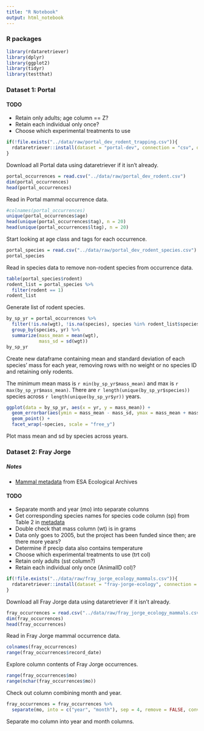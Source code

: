 ```yaml
---
title: "R Notebook"
output: html_notebook
---
```


### R packages

```r
library(rdataretriever)
library(dplyr)
library(ggplot2)
library(tidyr)
library(testthat)
```

### Dataset 1: Portal

#### TODO

* Retain only adults; age column == Z? 
* Retain each individual only once? 
* Choose which experimental treatments to use

```r
if(!file.exists("../data/raw/portal_dev_rodent_trapping.csv")){
  rdataretriever::install(dataset = "portal-dev", connection = "csv", data_dir = "data/raw/")
}
```
Download all Portal data using dataretriever if it isn't already. 
```r
portal_occurrences = read.csv("../data/raw/portal_dev_rodent.csv")
dim(portal_occurrences)
head(portal_occurrences)
```
Read in Portal mammal occurrence data. 

```r
#colnames(portal_occurrences)
unique(portal_occurrences$age)
head(unique(portal_occurrences$tag), n = 20)
head(unique(portal_occurrences$ltag), n = 20)
```
Start looking at age class and tags for each occurrence. 
```r
portal_species = read.csv("../data/raw/portal_dev_rodent_species.csv")
portal_species
```
Read in species data to remove non-rodent species from occurrence data. 
```r
table(portal_species$rodent)
rodent_list = portal_species %>% 
  filter(rodent == 1)
rodent_list
```
Generate list of rodent species. 
```r
by_sp_yr = portal_occurrences %>% 
  filter(!is.na(wgt), !is.na(species), species %in% rodent_list$species_code) %>% 
  group_by(species, yr) %>% 
  summarize(mass_mean = mean(wgt), 
            mass_sd = sd(wgt))
by_sp_yr
```
Create new dataframe containing mean and standard deviation of each species' mass for each year, 
removing rows with no weight or no species ID and retaining only rodents. 

The minimum mean mass is `r min(by_sp_yr$mass_mean)` and max is `r max(by_sp_yr$mass_mean)`. 
There are `r length(unique(by_sp_yr$species))` species across `r length(unique(by_sp_yr$yr))` years. 
```r
ggplot(data = by_sp_yr, aes(x = yr, y = mass_mean)) +
  geom_errorbar(aes(ymin = mass_mean - mass_sd, ymax = mass_mean + mass_sd)) +
  geom_point() +
  facet_wrap(~species, scale = "free_y")
```
Plot mass mean and sd by species across years.

### Dataset 2: Fray Jorge

##### Notes

* [Mammal metadata](http://www.esapubs.org/archive/ecol/E094/084/Fray_Jorge_Small_Mammal_Metadata.php) 
from ESA Ecological Archives

#### TODO

* Separate month and year (mo) into separate columns
* Get corresponding species names for species code column (sp) from Table 2 in
[metadata](http://www.esapubs.org/archive/ecol/E094/084/Fray_Jorge_Small_Mammal_Metadata.php)
* Double check that mass column (wt) is in grams
* Data only goes to 2005, but the project has been funded since then; are there more years? 
* Determine if precip data also contains temperature
* Choose which experimental treatments to use (trt col)
* Retain only adults (sst column?) 
* Retain each individual only once (AnimalID col)? 

```r
if(!file.exists("../data/raw/fray_jorge_ecology_mammals.csv")){
  rdataretriever::install(dataset = "fray-jorge-ecology", connection = "csv", data_dir = "data/raw")
}
```
Download all Fray Jorge data using dataretriever if it isn't already. 
```r
fray_occurrences = read.csv("../data/raw/fray_jorge_ecology_mammals.csv")
dim(fray_occurrences)
head(fray_occurrences)
```
Read in Fray Jorge mammal occurrence data. 
```r
colnames(fray_occurrences)
range(fray_occurrences$record_date)
```
Explore column contents of Fray Jorge occurrences. 
```r
range(fray_occurrences$mo)
range(nchar(fray_occurrences$mo))
```
Check out column combining month and year. 

```r
fray_occurrences = fray_occurrences %>% 
  separate(mo, into = c("year", "month"), sep = 4, remove = FALSE, convert = TRUE)
```
Separate mo column into year and month columns. 
